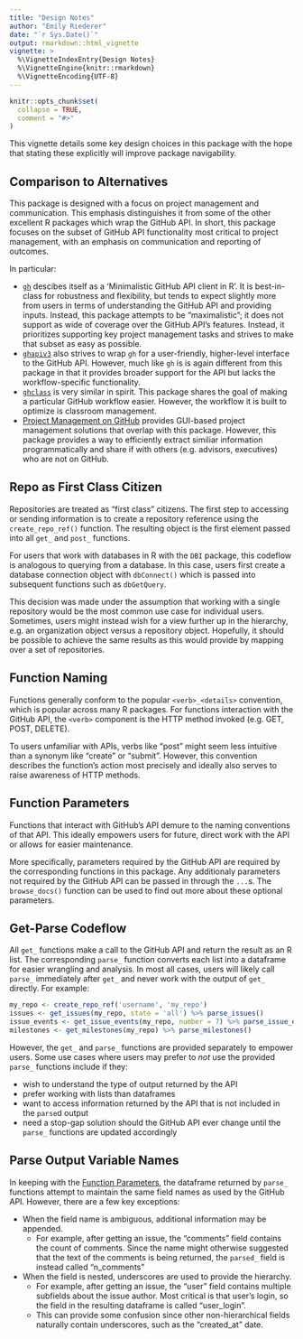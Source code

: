 ```yaml
---
title: "Design Notes"
author: "Emily Riederer"
date: "`r Sys.Date()`"
output: rmarkdown::html_vignette
vignette: >
  %\VignetteIndexEntry{Design Notes}
  %\VignetteEngine{knitr::rmarkdown}
  %\VignetteEncoding{UTF-8}
---
```


```r
knitr::opts_chunk$set(
  collapse = TRUE,
  comment = "#>"
)
```

This vignette details some key design choices in this package with the hope that stating these explicitly will improve package navigability.

## Comparison to Alternatives

This package is designed with a focus on project management and communication. This emphasis distinguishes it from some of the other excellent R packages which wrap the GitHub API. In short, this package focuses on the subset of GitHub API functionality most critical to project management, with an emphasis on communication and reporting of outcomes.

In particular:

- [`gh`](https://github.com/r-lib/gh) descibes itself as a 'Minimalistic GitHub API client in R'. It is best-in-class for robustness and flexibility, but tends to expect slightly more from users in terms of understanding the GitHub API and providing inputs. Instead, this package attempts to be "maximalistic"; it does not support as wide of coverage over the GitHub API's features. Instead, it prioritizes supporting key project management tasks and strives to make that subset as easy as possible.
- [`ghapiv3`](https://github.com/coatless/ghapi3) also strives to wrap `gh` for a user-friendly, higher-level interface to the GitHub API. However, much like `gh` is is again different from this package in that it provides broader support for the API but lacks the workflow-specific functionality.
- [`ghclass`](https://github.com/rundel/ghclass/tree/master/R) is very similar in spirit. This package shares the goal of making a particular GitHub workflow easier. However, the workflow it is built to optimize is classroom management. 
- [Project Management on GitHub](https://github.com/features/project-management/) provides GUI-based project management solutions that overlap with this package. However, this package provides a way to efficiently extract similiar information programmatically and share if with others (e.g. advisors, executives) who are not on GitHub.

## Repo as First Class Citizen

Repositories are treated as "first class" citizens. The first step to accessing or sending information is to create a repository reference using the `create_repo_ref()` function. The resulting object is the first element passed into all `get_` and `post_` functions.

For users that work with databases in R with the `DBI` package, this codeflow is analogous to querying from a database. In this case, users first create a database connection object with `dbConnect()` which is passed into subsequent functions such as `dbGetQuery`.

This decision was made under the assumption that working with a single repository would be the most common use case for individual users. Sometimes, users might instead wish for a view further up in the hierarchy, e.g. an organization object versus a repository object. Hopefully, it should be possible to achieve the same results as this would provide by mapping over a set of repositories.

## Function Naming

Functions generally conform to the popular `<verb>_<details>` convention, which is popular across many R packages. For functions interaction with the GitHub API, the `<verb>` component is the HTTP method invoked (e.g. GET, POST, DELETE). 

To users unfamiliar with APIs, verbs like "post" might seem less intuitive than a synonym like "create" or "submit". However, this convention describes the function's action most precisely and ideally also serves to raise awareness of HTTP methods.

## Function Parameters

Functions that interact with GitHub's API demure to the naming conventions of that API. This ideally empowers users for future, direct work with the API or allows for easier maintenance.

More specifically, parameters required by the GitHub API are required by the corresponding functions in this package. Any additionaly parameters not required by the GitHub API can be passed in through the `...`s. The `browse_docs()` function can be used to find out more about these optional parameters.

## Get-Parse Codeflow

All `get_` functions make a call to the GitHub API and return the result as an R list. The corresponding `parse_` function converts each list into a dataframe for easier wrangling and analysis. In most all cases, users will likely call `parse_` immediately after `get_` and never work with the output of `get_` directly. For example:

```r
my_repo <- create_repo_ref('username', 'my_repo')
issues <- get_issues(my_repo, state = 'all') %>% parse_issues()
issue_events <- get_issue_events(my_repo, number = 7) %>% parse_issue_events()
milestones <- get_milestones(my_repo) %>% parse_milestones()
```

However, the `get_` and `parse_` functions are provided separately to empower users. Some use cases where users may prefer to *not* use the provided `parse_` functions include if they:

- wish to understand the type of output returned by the API
- prefer working with lists than dataframes
- want to access information returned by the API that is not included in the `parse`d output
- need a stop-gap solution should the GitHub API ever change until the `parse_` functions are updated accordingly

## Parse Output Variable Names

In keeping with the [Function Parameters], the dataframe returned by `parse_` functions attempt to maintain the same field names as used by the GitHub API. However, there are a few key exceptions:

- When the field name is ambiguous, additional information may be appended. 
    + For example, after getting an issue, the "comments" field contains the count of comments. Since the name might otherwise suggested that the text of the comments is being returned, the `parsed_` field is instead called "n_comments"
- When the field is nested, underscores are used to provide the hierarchy. 
    + For example, after getting an issue, the "user" field contains multiple subfields about the issue author. Most critical is that user's login, so the field in the resulting dataframe is called "user_login". 
    + This can provide some confusion since other non-hierarchical fields naturally contain underscores, such as the "created_at" date.
